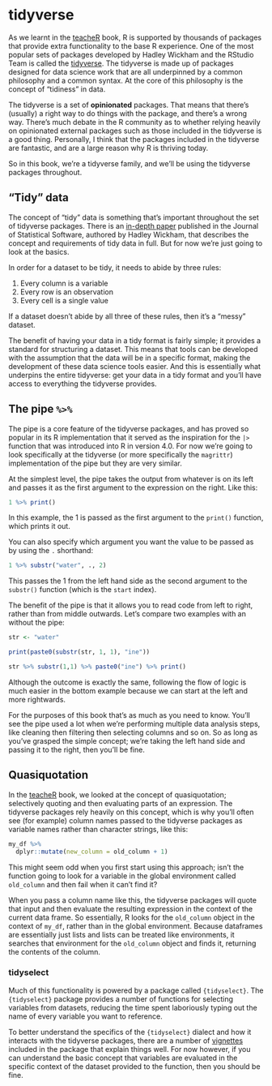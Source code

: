 # tidyverse

As we learnt in the [teacheR](teacher.arawles.co.uk) book, R is supported by thousands of packages that provide extra functionality to the base R experience. One of the most popular sets of packages developed by Hadley Wickham and the RStudio Team is called the [tidyverse](https://www.tidyverse.org/). The tidyverse is made up of packages designed for data science work that are all underpinned by a common philosophy and a common syntax. At the core of this philosophy is the concept of "tidiness" in data.

The tidyverse is a set of **opinionated** packages. That means that there's (usually) a right way to do things with the package, and there's a wrong way. There's much debate in the R community as to whether relying heavily on opinionated external packages such as those included in the tidyverse is a good thing. Personally, I think that the packages included in the tidyverse are fantastic, and are a large reason why R is thriving today.

So in this book, we're a tidyverse family, and we'll be using the tidyverse packages throughout.

## "Tidy" data

The concept of "tidy" data is something that's important throughout the set of tidyverse packages. There is an [in-depth paper](https://vita.had.co.nz/papers/tidy-data.html) published in the Journal of Statistical Software, authored by Hadley Wickham, that describes the concept and requirements of tidy data in full. But for now we're just going to look at the basics.

In order for a dataset to be tidy, it needs to abide by three rules:

  1. Every column is a variable
  2. Every row is an observation
  3. Every cell is a single value

If a dataset doesn't abide by all three of these rules, then it's a "messy" dataset.

The benefit of having your data in a tidy format is fairly simple; it provides a standard for structuring a dataset. This means that tools can be developed with the assumption that the data will be in a specific format, making the development of these data science tools easier. And this is essentially what underpins the entire tidyverse: get your data in a tidy format and you'll have access to everything the tidyverse provides.

## The pipe `%>%`

The pipe is a core feature of the tidyverse packages, and has proved so popular in its R implementation that it served as the inspiration for the `|>` function that was introduced into R in version 4.0. For now we're going to look specifically at the tidyverse (or more specifically the `magrittr`) implementation of the pipe but they are very similar.

At the simplest level, the pipe takes the output from whatever is on its left and passes it as the first argument to the expression on the right. Like this:

```r
1 %>% print()
```

In this example, the 1 is passed as the first argument to the `print()` function, which prints it out.

You can also specify which argument you want the value to be passed as by using the `.` shorthand:

```r
1 %>% substr("water", ., 2)
```
This passes the 1 from the left hand side as the second argument to the `substr()` function (which is the `start` index).

The benefit of the pipe is that it allows you to read code from left to right, rather than from middle outwards. Let's compare two examples with an without the pipe:


```r
str <- "water"

print(paste0(substr(str, 1, 1), "ine"))

str %>% substr(1,1) %>% paste0("ine") %>% print()
```

Although the outcome is exactly the same, following the flow of logic is much easier in the bottom example because we can start at the left and more rightwards.

For the purposes of this book that's as much as you need to know. You'll see the pipe used a lot when we're performing multiple data analysis steps, like cleaning then filtering then selecting columns and so on. So as long as you've grasped the simple concept; we're taking the left hand side and passing it to the right, then you'll be fine.

## Quasiquotation

In the [teacheR](https://teacher.arawles.co.uk) book, we looked at the concept of quasiquotation; selectively quoting and then evaluating parts of an expression. The tidyverse packages rely heavily on this concept, which is why you'll often see (for example) column names passed to the tidyverse packages as variable names rather than character strings, like this:

```r
my_df %>%
  dplyr::mutate(new_column = old_column + 1)

```

This might seem odd when you first start using this approach; isn't the function going to look for a variable in the global environment called `old_column` and then fail when it can't find it?

When you pass a column name like this, the tidyverse packages will quote that input and then evaluate the resulting expression in the context of the current data frame. So essentially, R looks for the `old_column` object in the context of `my_df`, rather than in the global environment. Because dataframes are essentially just lists and lists can be treated like environments, it searches that environment for the `old_column` object and finds it, returning the contents of the column.


### tidyselect

Much of this functionality is powered by a package called `{tidyselect}`. The `{tidyselect}` package provides a number of functions for selecting variables from datasets, reducing the time spent laboriously typing out the name of every variable you want to reference.

To better understand the specifics of the `{tidyselect}` dialect and how it interacts with the tidyverse packages, there are a number of [vignettes](https://tidyselect.r-lib.org/reference/language.html) included in the package that explain things well. For now however, if you can understand the basic concept that variables are evaluated in the specific context of the dataset provided to the function, then you should be fine.
